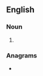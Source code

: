 {{also|write-downs}}
==English==

===Noun===
{{head|en|noun plural form}}

# {{plural of|writedown|lang=en}}

===Anagrams===
* {{anagrams|en|a=deinorstww|writes down}}